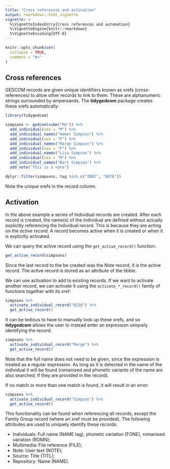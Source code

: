 ```yaml
---
title: "Cross references and activation"
output: rmarkdown::html_vignette
vignette: >
  %\VignetteIndexEntry{Cross references and automation}
  %\VignetteEngine{knitr::rmarkdown}
  %\VignetteEncoding{UTF-8}
---
```


```r
knitr::opts_chunk$set(
  collapse = TRUE,
  comment = "#>"
)
```

## Cross references

GEDCOM records are given unique identifiers known as xrefs (cross-references) to allow other records to link to them. These are alphanumeric strings surrounded by ampersands. The **tidygedcom** package creates these xrefs automatically:

```r
library(tidygedcom)

simpsons <- gedcom(subm("Me")) %>% 
  add_individual(sex = "M") %>% 
  add_individual_names("Homer Simpson") %>% 
  add_individual(sex = "F") %>% 
  add_individual_names("Marge Simpson") %>%  
  add_individual(sex = "F") %>% 
  add_individual_names("Lisa Simpson") %>% 
  add_individual(sex = "M") %>% 
  add_individual_names("Bart Simpson") %>%  
  add_note("This is a note")

dplyr::filter(simpsons, tag %in% c("INDI", "NOTE"))
```

Note the unique xrefs in the record column.

## Activation

In the above example a series of Individual records are created. After each record is created, the name(s) of the individual are defined without actually explicitly referencing the Individual record. This is because they are acting on the *active record*. A record becomes active when it is created or when it is explicitly activated.

We can query the active record using the `get_active_record()` function:

```r
get_active_record(simpsons)
```

Since the last record to the be created was the Note record, it is the active record. The active record is stored as an attribute of the tibble.

We can use activation to add to existing records. If we want to activate another record, we can activate it using the `activate_*_record()` family of functions together with its xref:

```r
simpsons %>% 
  activate_individual_record("@I2@") %>% 
  get_active_record()
```

It can be tedious to have to manually look up these xrefs, and so **tidygedcom** allows the user to instead enter an expression uniquely identifying the record:

```r
simpsons %>% 
  activate_individual_record("Marge") %>% 
  get_active_record()
```

Note that the full name does not need to be given, since the expression is treated as a regular expression. As long as it is detected in the name of the individual it will be found (romanised and phonetic variants of the name are also searched, if they are provided in the record).

If no match or more than one match is found, it will result in an error:

```r
simpsons %>% 
  activate_individual_record("Simpson") %>% 
  get_active_record()
```

This functionality can be found when referencing all records, except the Family Group record (where an xref must be provided). The following attributes are used to uniquely identify these records:

* Individuals: Full name (NAME tag), phonetic variation (FONE), romanised variation (ROMN);
* Multimedia: File reference (FILE);
* Note: User text (NOTE);
* Source: Title (TITL);
* Repository: Name (NAME).


